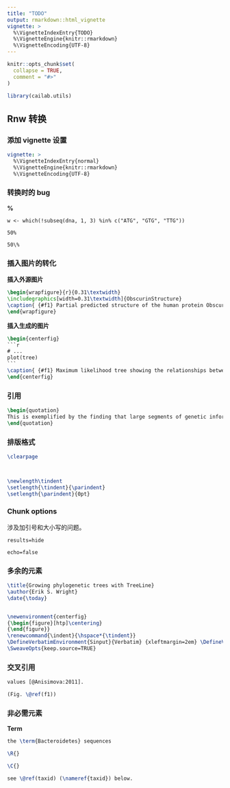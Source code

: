 ```yaml
---
title: "TODO"
output: rmarkdown::html_vignette
vignette: >
  %\VignetteIndexEntry{TODO}
  %\VignetteEngine{knitr::rmarkdown}
  %\VignetteEncoding{UTF-8}
---
```


```r
knitr::opts_chunk$set(
  collapse = TRUE,
  comment = "#>"
)
```

```r
library(cailab.utils)
```

## Rnw 转换

### 添加 vignette 设置

``` yaml
vignette: >
  %\VignetteIndexEntry{normal}
  %\VignetteEngine{knitr::rmarkdown}
  %\VignetteEncoding{UTF-8}
```

### 转换时的 bug

**%**

```         
w <- which(!subseq(dna, 1, 3) %in% c("ATG", "GTG", "TTG"))

50%

50\%
```

### 插入图片的转化

**插入外源图片**

``` latex
\begin{wrapfigure}{r}{0.31\textwidth}
\includegraphics[width=0.31\textwidth]{ObscurinStructure}
\caption{ {#f1} Partial predicted structure of the human protein Obscurin showing the repeated Ig domains.}
\end{wrapfigure}
```

**插入生成的图片**

```` latex
\begin{centerfig}
```r
# ...
plot(tree)
```
\caption{ {#f1} Maximum likelihood tree showing the relationships between *Streptomyces* species.}
\end{centerfig}
````

### 引用

``` latex
\begin{quotation}
This is exemplified by the finding that large segments of genetic information, that is, of DNA, turn out to be homologous, not only in the same organism, but also among different organisms, even among those that are phylogenetically distant. Similarly, as more is known about amino acid sequences in proteins, it appears not only that proteins fulfilling similar functions in different organisms have frequently similar sequences, but also that proteins with different functions also exhibit rather large segments in common.
\end{quotation}
```

### 排版格式

``` latex
\clearpage



\newlength\tindent
\setlength{\tindent}{\parindent}
\setlength{\parindent}{0pt}
```

### Chunk options

涉及加引号和大小写的问题。

```         
results=hide

echo=false
```

### 多余的元素

``` latex
\title{Growing phylogenetic trees with TreeLine}
\author{Erik S. Wright}
\date{\today}


\newenvironment{centerfig}
{\begin{figure}[htp]\centering}
{\end{figure}}
\renewcommand{\indent}{\hspace*{\tindent}}
\DefineVerbatimEnvironment{Sinput}{Verbatim} {xleftmargin=2em} \DefineVerbatimEnvironment{Soutput}{Verbatim}{xleftmargin=2em} \DefineVerbatimEnvironment{Scode}{Verbatim}{xleftmargin=2em} \fvset{listparameters={\setlength{\topsep}{0pt}}} \renewenvironment{Schunk}{\vspace{\topsep}}{\vspace{\topsep}}
\SweaveOpts{keep.source=TRUE}
```

### 交叉引用

``` latex
values [@Anisimova:2011]. 

(Fig. \@ref(f1))
```

### 非必需元素

**Term**

``` latex
the \term{Bacteroidetes} sequences

\R{}

\C{}

see \@ref(taxid) (\nameref{taxid}) below.
```

